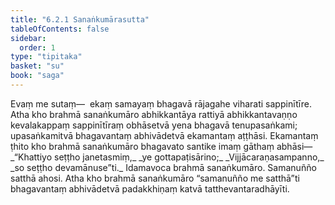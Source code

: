 ```yaml
---
title: "6.2.1 Sanaṅkumārasutta"
tableOfContents: false
sidebar:
  order: 1
type: "tipitaka"
basket: "su"
book: "saga"
---
```



<DynamicBreadcrumb />

<Division number="182" book="saga" bookNo="12" page="155">

<Paragraph number="1092" book="saga">
Evaṃ me sutaṃ—  ekaṃ samayaṃ bhagavā rājagahe viharati sappinītīre. Atha kho brahmā sanaṅkumāro abhikkantāya rattiyā abhikkantavaṇṇo kevalakappaṃ sappinītīraṃ obhāsetvā yena bhagavā tenupasaṅkami; upasaṅkamitvā bhagavantaṃ abhivādetvā ekamantaṃ aṭṭhāsi. Ekamantaṃ ṭhito kho brahmā sanaṅkumāro bhagavato santike imaṃ gāthaṃ abhāsi—
</Paragraph>

<Paragraph number="1093" type="verses" book="saga">
_“Khattiyo seṭṭho janetasmiṃ,_  
_ye gottapaṭisārino;_  
_Vijjācaraṇasampanno,_  
_so seṭṭho devamānuse”ti._  

</Paragraph>

<Paragraph number="1094" book="saga">
Idamavoca brahmā sanaṅkumāro. Samanuñño satthā ahosi. Atha kho brahmā sanaṅkumāro “samanuñño me satthā”ti bhagavantaṃ abhivādetvā padakkhiṇaṃ katvā tatthevantaradhāyīti.
</Paragraph>
</Division>